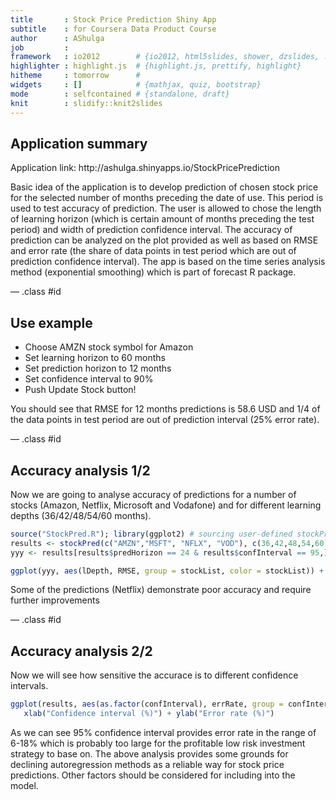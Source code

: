 ```yaml
---
title       : Stock Price Prediction Shiny App
subtitle    : for Coursera Data Product Course
author      : AShulga
job         : 
framework   : io2012        # {io2012, html5slides, shower, dzslides, ...}
highlighter : highlight.js  # {highlight.js, prettify, highlight}
hitheme     : tomorrow      # 
widgets     : []            # {mathjax, quiz, bootstrap}
mode        : selfcontained # {standalone, draft}
knit        : slidify::knit2slides
---
```



## Application summary

Application link: http://ashulga.shinyapps.io/StockPricePrediction

Basic idea of the application is to develop prediction of chosen stock price for the selected number of months preceding the date of use. This period is used to test accuracy of prediction. The user is allowed to chose the length of learning horizon (which is certain amount of months preceding the test period) and width of prediction confidence interval. The accuracy of prediction can be analyzed on the plot provided as well as based on RMSE and error rate (the share of data points in test period which are out of prediction confidence interval). The app is based on the time series analysis method (exponential smoothing) which is part of forecast R package. 


--- .class #id 

## Use example

- Choose AMZN stock symbol for Amazon
- Set learning horizon to 60 months
- Set prediction horizon to 12 months
- Set confidence interval to 90%
- Push Update Stock button!

You should see that RMSE for 12 months predictions is 58.6 USD and 1/4 of the data points in test period are out of prediction interval (25% error rate).

--- .class #id 

## Accuracy analysis 1/2

Now we are going to analyse accuracy of predictions for a number of stocks (Amazon, Netflix, Microsoft and Vodafone) and for different learning depths (36/42/48/54/60 months).
```r
source("StockPred.R"); library(ggplot2) # sourcing user-defined stockPred function
results <- stockPred(c("AMZN","MSFT", "NFLX", "VOD"), c(36,42,48,54,60), 24, c(50,75,95))
yyy <- results[results$predHorizon == 24 & results$confInterval == 95,]
```

```r
ggplot(yyy, aes(lDepth, RMSE, group = stockList, color = stockList)) + geom_line() + xlab("Learning depth (months)")
```

Some of the predictions (Netflix) demonstrate poor accuracy and require further improvements

--- .class #id 

## Accuracy analysis 2/2

Now we will see how sensitive the accurace is to different confidence intervals. 
```r
ggplot(results, aes(as.factor(confInterval), errRate, group = confInterval)) + geom_boxplot() + 
   xlab("Confidence interval (%)") + ylab("Error rate (%)")
```

As we can see 95% confidence interval provides error rate in the range of 6-18% which is probably too large for the profitable low risk investment strategy to base on. 
The above analysis provides some grounds for declining autoregression methods as a reliable way for stock price predictions. Other factors should be considered for including into the model.  
